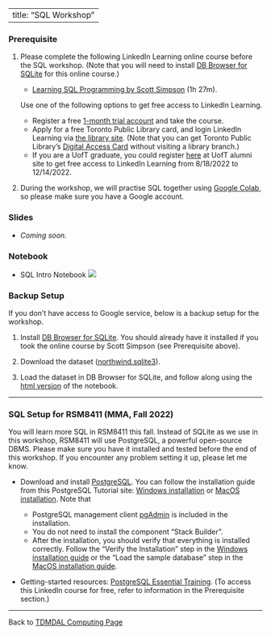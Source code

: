 <style>
ol ul {
    margin-bottom: 10px;
}
</style>

---
title: "SQL Workshop"
---

### Prerequisite

1. Please complete the following LinkedIn Learning online course before the SQL workshop. (Note that you will need to install [DB Browser for SQLite](https://sqlitebrowser.org/){target="_blank"} for this online course.)

    * [Learning SQL Programming by Scott Simpson](https://www.linkedin.com/learning/learning-sql-programming-8382385){target="_blank"} (1h 27m).
    
    Use one of the following options to get free access to LinkedIn Learning.
    
    * Register a free [1-month trial account](https://www.linkedin.com/learning/subscription/products){target="_blank"} and take the course. 
    * Apply for a free Toronto Public Library card, and login LinkedIn Learning via [the library site](https://www.torontopubliclibrary.ca/detail.jsp?R=EDB0187){target="_blank"}. (Note that you can get Toronto Public Library's [Digital Access Card](https://www.torontopubliclibrary.ca/using-the-library/your-library-card/){target="_blank"} without visiting a library branch.)
    * If you are a UofT graduate, you could register [here](https://my.alumni.utoronto.ca/linkedinlearning){target="_blank"} at UofT alumni site to get free access to LinkedIn Learning from 8/18/2022 to 12/14/2022.

2. During the workshop, we will practise SQL together using [Google Colab](https://colab.research.google.com/){target="_blank"}, so please make sure you have a Google account.

### Slides


* *Coming soon.*


### Notebook

* SQL Intro Notebook [![](colab-badge.svg)](https://colab.research.google.com/github/tdmdal/mma-sql-2022/blob/master/docs/SQL_Intro_Sqlite.ipynb)

### Backup Setup

If you don't have access to Google service, below is a backup setup for the workshop.

1. Install [DB Browser for SQLite](https://sqlitebrowser.org/){target="_blank"}. You should already have it installed if you took the online course by Scott Simpson (see Prerequisite above).

2. Download the dataset ([northwind.sqlite3](data/northwind.sqlite3)).

3. Load the dataset in DB Browser for SQLite, and follow along using the [html version](SQL_Intro_Sqlite.html) of the notebook.

---

### SQL Setup for RSM8411 (MMA, Fall 2022)

You will learn more SQL in RSM8411 this fall. Instead of SQLite as we use in this workshop, RSM8411 will use PostgreSQL, a powerful open-source DBMS. Please make sure you have it installed and tested before the end of this workshop. If you encounter any problem setting it up, please let me know.

* Download and install [PostgreSQL](https://www.postgresql.org/download/){target="_blank"}. You can follow the installation guide from this PostgreSQL Tutorial site: [Windows installation](https://www.postgresqltutorial.com/install-postgresql/){target="_blank"} or [MacOS installation](https://www.postgresqltutorial.com/install-postgresql-macos/){target="_blank"}. Note that

    * PostgreSQL management client [pgAdmin](https://www.pgadmin.org/){target="_blank"} is included in the installation.
    * You do not need to install the component "Stack Builder".
    * After the installation, you should verify that everything is installed correctly. Follow the "Verify the Installation" step in the [Windows installation guide](https://www.postgresqltutorial.com/install-postgresql/){target="_blank"} or the "Load the sample database" step in the [MacOS installation guide](https://www.postgresqltutorial.com/install-postgresql-macos/){target="_blank"}.

* Getting-started resources: [PostgreSQL Essential Training](https://www.linkedin.com/learning/postgresql-essential-training){target="_blank"}. (To access this LinkedIn course for free, refer to information in the Prerequisite section.)

---

Back to [TDMDAL Computing Page](https://tdmdal.github.io/)
